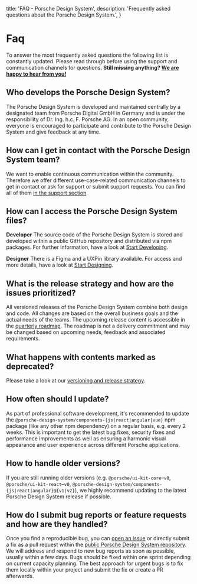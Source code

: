   title: 'FAQ - Porsche Design System',
  description: 'Frequently asked questions about the Porsche Design System.',
}

# Faq

To answer the most frequently asked questions the following list is constantly updated. Please read through before using
the support and communication channels for questions. **Still missing anything? [We are happy to hear from you!](help/support)**

## Who develops the Porsche Design System?

The Porsche Design System is developed and maintained centrally by a designated team from Porsche Digital GmbH in Germany
and is under the responsibility of Dr. Ing. h.c. F. Porsche AG. In an open community, everyone is encouraged to participate
and contribute to the Porsche Design System and give feedback at any time.

## How can I get in contact with the Porsche Design System team?

We want to enable continuous communication within the community. Therefore we offer different use-case-related
communication channels to get in contact or ask for support or submit support requests. You can find all of them
[in the support section](help/support).

## How can I access the Porsche Design System files?

**Developer**
The source code of the Porsche Design System is stored and developed within a public GitHub repository and distributed
via npm packages. For further information, have a look at [Start Developing](developing/introduction).

**Designer**
There is a Figma and a UXPin library available. For access and more details, have a look at
[Start Designing](designing/introduction).

## What is the release strategy and how are the issues prioritized?

All versioned releases of the Porsche Design System combine both design and code. All changes are based on the overall
business goals and the actual needs of the teams. The upcoming release content is accessible in the
[quarterly roadmap](news/roadmap). The roadmap is not a delivery commitment and may be changed based on upcoming needs,
feedback and associated requirements.

## What happens with contents marked as deprecated?

Please take a look at our [versioning and release strategy](must-know/versioning).

## How often should I update?

As part of professional software development, it's recommended to update the
`@porsche-design-system/components-{js|react|angular|vue}` npm package (like any other npm dependency) on a regular
basis, e.g. every 2 weeks. This is important to get the latest bug fixes, security fixes and performance improvements as
well as ensuring a harmonic visual appearance and user experience across different Porsche applications.

## How to handle older versions?

If you are still running older versions (e.g. `@porsche/ui-kit-core`–`v0`, `@porsche/ui-kit-react`–`v0`,
`@porsche-design-system/components-{js|react|angular}@{v1|v2}`), we highly recommend updating to the latest Porsche
Design System release if possible.

## How do I submit bug reports or feature requests and how are they handled?

Once you find a reproducible bug, you can
[open an issue](https://github.com/porsche-design-system/porsche-design-system/issues/new/choose) or directly submit a
fix as a pull request within the
[public Porsche Design System repository](https://github.com/porsche-design-system/porsche-design-system). We will
address and respond to new bug reports as soon as possible, usually within a few days. Bugs should be fixed within one
sprint depending on current capacity planning. The best approach for urgent bugs is to fix them locally within your
project and submit the fix or create a PR afterwards.
